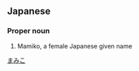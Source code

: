 ==Japanese==
{{ja-kanjitab|舞|実|子}}

===Proper noun===
{{ja-pos|proper|まみこ}}
# Mamiko, a female Japanese given name

[[Category:Japanese female given names|まみこ]]